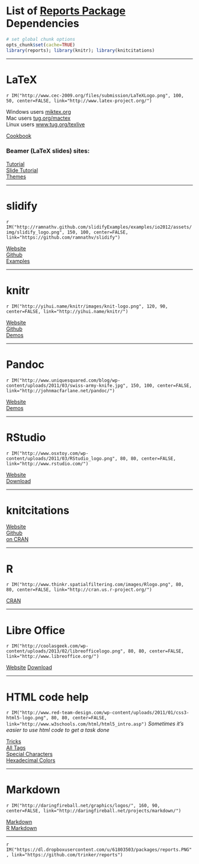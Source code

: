 # List of [Reports Package](https://github.com/trinker/reports) Dependencies

```r
# set global chunk options
opts_chunk$set(cache=TRUE)
library(reports); library(knitr); library(knitcitations)
```
<hr>
# LaTeX
`r IM("http://www.cec-2009.org/files/submission/LaTeXLogo.png", 100, 50, center=FALSE, link="http://www.latex-project.org/")`

Windows users [miktex.org](http://miktex.org/)     
Mac users [tug.org/mactex](http://tug.org/mactex/)     
Linux users [www.tug.org/texlive](http://www.tug.org/texlive/) 

[Cookbook](http://www.personal.ceu.hu/tex/cookbook.html)

### Beamer (LaTeX slides) sites:    
[Tutorial](http://www.math.umbc.edu/~rouben/beamer/)     
[Slide Tutorial](http://www.uncg.edu/cmp/reu/presentations/Charles%20Batts%20-%20Beamer%20Tutorial.pdf)       
[Themes](http://deic.uab.es/~iblanes/beamer_gallery/)    
<hr>
# slidify 
`r IM("http://ramnathv.github.com/slidifyExamples/examples/io2012/assets/img/slidify_logo.png", 150, 100, center=FALSE, link="https://github.com/ramnathv/slidify")`

[Website](http://ramnathv.github.io/slidify/)     
[Github](https://github.com/ramnathv/slidify)     
[Examples](https://github.com/ramnathv/slidifyexamples)    
<hr>
# knitr 
`r IM("http://yihui.name/knitr/images/knit-logo.png", 120, 90, center=FALSE, link="http://yihui.name/knitr/")`

[Website](http://yihui.name/knitr/)     
[Github](https://github.com/yihui/knitr)     
[Demos](http://yihui.name/knitr/demos)    
<hr>
# Pandoc
`r IM("http://www.uniquesquared.com/blog/wp-content/uploads/2011/03/swiss-army-knife.jpg", 150, 100, center=FALSE, link="http://johnmacfarlane.net/pandoc/")`

[Website](http://johnmacfarlane.net/pandoc/)       
[Demos](http://johnmacfarlane.net/pandoc/demos.html) 
<hr>
# RStudio
`r IM("http://www.osxtoy.com/wp-content/uploads/2011/03/RStudio_logo.png", 80, 80, center=FALSE, link="http://www.rstudio.com/")`

[Website](http://www.rstudio.com/)       
[Download](http://www.rstudio.com/ide/download/) 
<hr>
# knitcitations

[Website](http://carlboettiger.info/2012/05/30/knitcitations.html)     
[Github](https://github.com/cboettig/knitcitations)     
[on CRAN](http://cran.r-project.org/web/packages/knitcitations/)  
<hr>
# R
`r IM("http://www.thinkr.spatialfiltering.com/images/Rlogo.png", 80, 80, center=FALSE, link="http://cran.us.r-project.org/")`
   
[CRAN](http://cran.us.r-project.org/)  
<hr>
# Libre Office
`r IM("http://coolasgeek.com/wp-content/uploads/2013/02/libreofficelogo.png", 80, 80, center=FALSE, link="http://www.libreoffice.org/")`
   
[Website](http://www.libreoffice.org/) 
[Download](http://www.libreoffice.org/download)
<hr>
# HTML code help
`r IM("http://www.red-team-design.com/wp-content/uploads/2011/01/css3-html5-logo.png", 80, 80, center=FALSE, link="http://www.w3schools.com/html/html5_intro.asp")`
*Sometimes it's easier to use html code to get a task done*    

[Tricks](http://wuhzzles.deviantart.com/journal/HTML-Text-Codes-Tips-and-Tricks-for-dA-214210259)    
[All Tags](http://www.w3schools.com/tags/tag_phrase_elements.asp)       
[Special Characters](http://www.utexas.edu/learn/html/spchar.html)    
[Hexadecimal Colors](http://www.pagetutor.com/common/bgcolors1536.html)    
<hr>
# Markdown
`r IM("http://daringfireball.net/graphics/logos/", 160, 90, center=FALSE, link="http://daringfireball.net/projects/markdown/")`
  

[Markdown](http://daringfireball.net/projects/markdown/)     
[R Markdown](http://www.rstudio.com/ide/docs/authoring/using_markdown)     

<hr>
`r IM("https://dl.dropboxusercontent.com/u/61803503/packages/reports.PNG", link="https://github.com/trinker/reports")`


